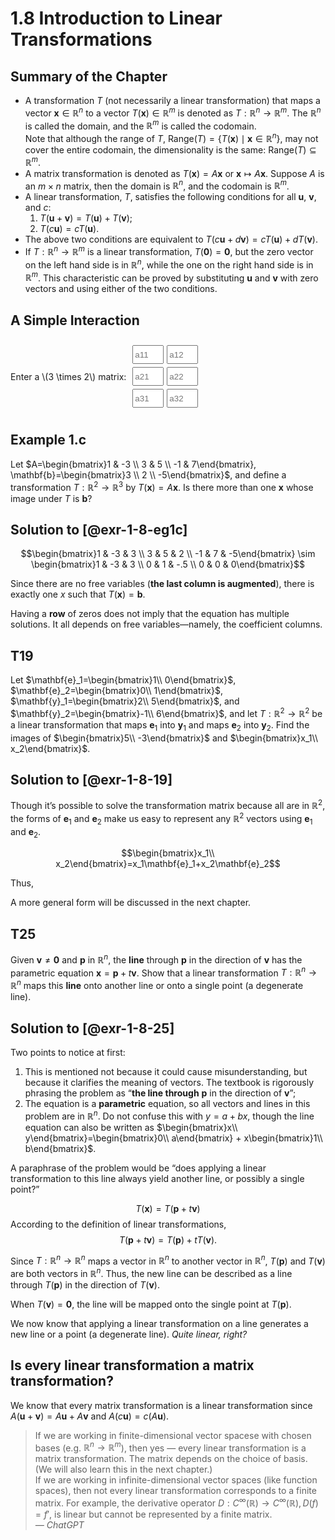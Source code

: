 # 1.8 Introduction to Linear Transformations {.unnumbered}

::: {.callout-tip}

## Summary of the Chapter

- A transformation $T$ (not necessarily a linear transformation) that maps a vector $\mathbf{x}\in\mathbb{R}^n$ to a vector $T(\mathbf{x})\in\mathbb{R}^m$ is denoted as $T: \mathbb{R}^n\to\mathbb{R}^m$. The $\mathbb{R}^n$ is called the domain, and the $\mathbb{R}^m$ is called the codomain. \
Note that although the range of $T$, $\text{Range}(T)=\{T(\mathbf{x})\mid\mathbf{x}\in\mathbb{R}^n\}$, may not cover the entire codomain, the dimensionality is the same: $\text{Range}(T)\subseteq \mathbb{R}^m$.
- A matrix transformation is denoted as $T(\mathbf{x})=A\mathbf{x}$ or $\mathbf{x}\mapsto A\mathbf{x}$. Suppose $A$ is an $m\times n$ matrix, then the domain is $\mathbb{R}^n$, and the codomain is $\mathbb{R}^m$.
- A linear transformation, $T$, satisfies the following conditions for all $\mathbf{u}$, $\mathbf{v}$, and $c$:
    1. $T(\mathbf{u}+\mathbf{v})=T(\mathbf{u})+T(\mathbf{v})$;
    2. $T(c\mathbf{u})=c T(\mathbf{u})$.
- The above two conditions are equivalent to $T(c\mathbf{u}+d\mathbf{v})=c T(\mathbf{u})+d T(\mathbf{v})$.
- If $T: \mathbb{R}^n \to \mathbb{R}^m$ is a linear transformation, $T(\mathbf{0})=\mathbf{0}$, but the zero vector on the left hand side is in $\mathbb{R}^n$, while the one on the right hand side is in $\mathbb{R}^m$. This characteristic can be proved by substituting $\mathbf{u}$ and $\mathbf{v}$ with zero vectors and using either of the two conditions. 
:::

::: {.callout-tip}

## A Simple Interaction

```{=html}
<div>
  <div style="display: flex; align-items: center; gap: 10px;">
    <div style="display: flex; align-items: center; height: 120px;">
      Enter a&nbsp;\(3 \times 2\)&nbsp;matrix:
    </div>
    <div style="display: grid; grid-template-columns: 50px 50px; grid-template-rows: 30px 30px 30px; gap: 5px;">
      <input type="number" id="a11" placeholder="a11" style="width:50px;">
      <input type="number" id="a12" placeholder="a12" style="width:50px;">
      <input type="number" id="a21" placeholder="a21" style="width:50px;">
      <input type="number" id="a22" placeholder="a22" style="width:50px;">
      <input type="number" id="a31" placeholder="a31" style="width:50px;">
      <input type="number" id="a32" placeholder="a32" style="width:50px;">
    </div>
  </div>
  <div id="result"></div>
</div>

<script>
function updateFormula() {
  // Read matrix values; default to 0 if empty
  let a11 = document.getElementById('a11').value || 0;
  let a12 = document.getElementById('a12').value || 0;
  let a21 = document.getElementById('a21').value || 0;
  let a22 = document.getElementById('a22').value || 0;
  let a31 = document.getElementById('a31').value || 0;
  let a32 = document.getElementById('a32').value || 0;

  // Build LaTeX formula for transformation R^2 -> R^3
  let latex = `
  \\[
  \\begin{bmatrix}
    ${a11} & ${a12} \\\\
    ${a21} & ${a22} \\\\
    ${a31} & ${a32}
  \\end{bmatrix}
  \\begin{bmatrix}
    x_1 \\\\
    x_2
  \\end{bmatrix}
  =
  \\begin{bmatrix}
    ${a11}x_1 + ${a12}x_2 \\\\
    ${a21}x_1 + ${a22}x_2 \\\\
    ${a31}x_1 + ${a32}x_2
  \\end{bmatrix}
  \\]
  `;

  // Display LaTeX
  document.getElementById('result').innerHTML = latex;

  // Trigger MathJax to render the new LaTeX
  if (window.MathJax) {
    MathJax.typesetPromise();
  }
}

// Add event listeners to all inputs to update dynamically
['a11','a12','a21','a22','a31','a32'].forEach(id => {
  document.getElementById(id).addEventListener('input', updateFormula);
});

// Initial render
updateFormula();
</script>
```

:::

::: {#exr-1-8-eg1c}

## Example 1.c

Let $A=\begin{bmatrix}1 & -3 \\ 3 & 5 \\ -1 & 7\end{bmatrix}, \mathbf{b}=\begin{bmatrix}3 \\ 2 \\ -5\end{bmatrix}$, and define a transformation $T: \mathbb{R}^2 \to \mathbb{R}^3$ by $T(\mathbf{x})=A\mathbf{x}$. Is there more than one $\mathbf{x}$ whose image under $T$ is $\mathbf{b}$?
:::

::: {.solution}

## Solution to [@exr-1-8-eg1c]

$$\begin{bmatrix}1 & -3 & 3 \\ 3 & 5 & 2 \\ -1 & 7 & -5\end{bmatrix} \sim \begin{bmatrix}1 & -3 & 3 \\ 0 & 1 & -.5 \\ 0 & 0 & 0\end{bmatrix}$$

Since there are no free variables (**the last column is augmented**), there is exactly one $x$ such that $T(\mathbf{x})=\mathbf{b}$.
:::

::: {.remark}

Having a **row** of zeros does not imply that the equation has multiple solutions. It all depends on free variables---namely, the coefficient columns.
:::

::: {#exr-1-8-19}

## T19

Let $\mathbf{e}_1=\begin{bmatrix}1\\ 0\end{bmatrix}$, $\mathbf{e}_2=\begin{bmatrix}0\\ 1\end{bmatrix}$, $\mathbf{y}_1=\begin{bmatrix}2\\ 5\end{bmatrix}$, and $\mathbf{y}_2=\begin{bmatrix}-1\\ 6\end{bmatrix}$, and let $T: \mathbb{R}^2 \to \mathbb{R}^2$ be a linear transformation that maps $\mathbf{e}_1$ into $\mathbf{y}_1$ and maps $\mathbf{e}_2$ into $\mathbf{y}_2$. Find the images of $\begin{bmatrix}5\\ -3\end{bmatrix}$ and $\begin{bmatrix}x_1\\ x_2\end{bmatrix}$.
:::

::: {.solution}

## Solution to [@exr-1-8-19]

Though it's possible to solve the transformation matrix because all are in $\mathbb{R}^2$, the forms of $\mathbf{e}_1$ and $\mathbf{e}_2$ make us easy to represent any $\mathbb{R}^2$ vectors using $\mathbf{e}_1$ and $\mathbf{e}_2$.

$$\begin{bmatrix}x_1\\ x_2\end{bmatrix}=x_1\mathbf{e}_1+x_2\mathbf{e}_2$$

Thus,

\begin{align*}
T(\begin{bmatrix}x_1\\ x_2\end{bmatrix}) &= T(x_1\mathbf{e}_1+x_2\mathbf{e}_2) \\
&= x_1 T(\mathbf{e}_1) + x_2 T(\mathbf{e}_2) \\
&= x_1\mathbf{y}_1 + x_2\mathbf{y}_2
\end{align*}

A more general form will be discussed in the next chapter.
:::

::: {#exr-1-8-25}

## T25

Given $\mathbf{v}\neq\mathbf{0}$ and $\mathbf{p}$ in $\mathbb{R}^n$, the **line** through $\mathbf{p}$ in the direction of $\mathbf{v}$ has the parametric equation $\mathbf{x} = \mathbf{p} + t\mathbf{v}$. Show that a linear transformation $T: \mathbb{R}^n \to \mathbb{R}^n$ maps this **line** onto another line or onto a single point (a degenerate line).
:::

::: {.solution}

## Solution to [@exr-1-8-25]

Two points to notice at first:

1. This is mentioned not because it could cause misunderstanding, but because it clarifies the meaning of vectors. The textbook is rigorously phrasing the problem as "**the line through** $\mathbf{p}$ in the direction of $\mathbf{v}$";
2. The equation is a **parametric** equation, so all vectors and lines in this problem are in $\mathbb{R}^n$. Do not confuse this with $y=a+bx$, though the line equation can also be written as $\begin{bmatrix}x\\ y\end{bmatrix}=\begin{bmatrix}0\\ a\end{bmatrix} + x\begin{bmatrix}1\\ b\end{bmatrix}$.

A paraphrase of the problem would be "does applying a linear transformation to this line always yield another line, or possibly a single point?"

$$T(\mathbf{x})=T(\mathbf{p}+t\mathbf{v})$$
According to the definition of linear transformations,
$$T(\mathbf{p}+t\mathbf{v})=T(\mathbf{p})+t T(\mathbf{v}).$$

Since $T:\mathbb{R}^n\to\mathbb{R}^n$ maps a vector in $\mathbb{R}^n$ to another vector in $\mathbb{R}^n$, $T(\mathbf{p})$ and $T(\mathbf{v})$ are both vectors in $\mathbb{R}^n$. Thus, the new line can be described as a line through $T(\mathbf{p})$ in the direction of $T(\mathbf{v})$.

When $T(\mathbf{v})=\mathbf{0}$, the line will be mapped onto the single point at $T(\mathbf{p})$.
:::

::: {.remark}

We now know that applying a linear transformation on a line generates a new line or a point (a degenerate line). *Quite linear, right?*
:::

::: {.callout-tip}

## Is every linear transformation a matrix transformation?

We know that every matrix transformation is a linear transformation since $A(\mathbf{u}+\mathbf{v})=A\mathbf{u}+A\mathbf{v}$ and $A(c\mathbf{u})=c(A\mathbf{u})$.

> If we are working in finite-dimensional vector spacese with chosen bases (e.g. $\mathbb{R}^n\to\mathbb{R}^m$), then yes --- every linear transformation is a matrix transformation. The matrix depends on the choice of basis. (We will also learn this in the next chapter.) \
> If we are working in infinite-dimensional vector spaces (like function spaces), then not every linear transformation corresponds to a finite matrix. For example, the derivative operator $D: C^\infty (\mathbb{R})\to C^\infty(\mathbb{R}),D(f)=f'$, is linear but cannot be represented by a finite matrix. \
> *--- ChatGPT*
:::